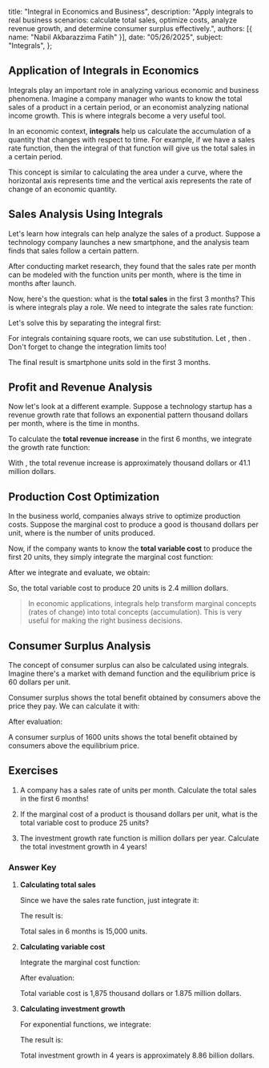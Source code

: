    title: "Integral in Economics and Business",
   description: "Apply integrals to real business scenarios: calculate total sales, optimize costs, analyze revenue growth, and determine consumer surplus effectively.",
   authors: [{ name: "Nabil Akbarazzima Fatih" }],
   date: "05/26/2025",
   subject: "Integrals",
};

## Application of Integrals in Economics

Integrals play an important role in analyzing various economic and business phenomena. Imagine a company manager who wants to know the total sales of a product in a certain period, or an economist analyzing national income growth. This is where integrals become a very useful tool.

In an economic context, **integrals** help us calculate the accumulation of a quantity that changes with respect to time. For example, if we have a sales rate function, then the integral of that function will give us the total sales in a certain period.

This concept is similar to calculating the area under a curve, where the horizontal axis represents time and the vertical axis represents the rate of change of an economic quantity.

## Sales Analysis Using Integrals

Let's learn how integrals can help analyze the sales of a product. Suppose a technology company launches a new smartphone, and the analysis team finds that sales follow a certain pattern.

After conducting market research, they found that the sales rate per month can be modeled with the function <InlineMath math="f(t) = 2000\sqrt{t + 1} + 800" /> units per month, where <InlineMath math="t" /> is the time in months after launch.

Now, here's the question: what is the **total sales** in the first 3 months? This is where integrals play a role. We need to integrate the sales rate function:

<BlockMath math="S = \int_{0}^{3} (2000\sqrt{t + 1} + 800) \, dt" />

Let's solve this by separating the integral first:

<div className="flex flex-col gap-4">
<BlockMath math="S = \int_{0}^{3} 2000\sqrt{t + 1} \, dt + \int_{0}^{3} 800 \, dt" />
<BlockMath math="S = 2000 \int_{0}^{3} (t + 1)^{1/2} \, dt + 800t \Big|_{0}^{3}" />
</div>

For integrals containing square roots, we can use substitution. Let <InlineMath math="u = t + 1" />, then <InlineMath math="du = dt" />. Don't forget to change the integration limits too!

<div className="flex flex-col gap-4">
<BlockMath math="S = 2000 \int_{1}^{4} u^{1/2} \, du + 2400" />
<BlockMath math="S = 2000 \left[\frac{2}{3}u^{3/2}\right]_{1}^{4} + 2400" />
<BlockMath math="S = \frac{4000}{3}(8 - 1) + 2400 = \frac{28000}{3} + 2400" />
</div>

The final result is <InlineMath math="S = 9333 + 2400 = 11733" /> smartphone units sold in the first 3 months.

## Profit and Revenue Analysis

Now let's look at a different example. Suppose a technology startup has a revenue growth rate that follows an exponential pattern <InlineMath math="R'(t) = 5000e^{0.1t}" /> thousand dollars per month, where <InlineMath math="t" /> is the time in months.

To calculate the **total revenue increase** in the first 6 months, we integrate the growth rate function:

<div className="flex flex-col gap-4">
<BlockMath math="R = \int_{0}^{6} 5000e^{0.1t} \, dt" />
<BlockMath math="R = 5000 \int_{0}^{6} e^{0.1t} \, dt" />
<BlockMath math="R = 5000 \left[\frac{e^{0.1t}}{0.1}\right]_{0}^{6}" />
<BlockMath math="R = 50000(e^{0.6} - 1)" />
</div>

With <InlineMath math="e^{0.6} \approx 1.822" />, the total revenue increase is approximately <InlineMath math="50000 \times 0.822 = 41100" /> thousand dollars or 41.1 million dollars.

## Production Cost Optimization

In the business world, companies always strive to optimize production costs. Suppose the marginal cost to produce a good is <InlineMath math="MC(x) = 0.3x^2 - 12x + 200" /> thousand dollars per unit, where <InlineMath math="x" /> is the number of units produced.

Now, if the company wants to know the **total variable cost** to produce the first 20 units, they simply integrate the marginal cost function:

<BlockMath math="VC = \int_{0}^{20} (0.3x^2 - 12x + 200) \, dx" />

After we integrate and evaluate, we obtain:

<div className="flex flex-col gap-4">
<BlockMath math="VC = \left[0.1x^3 - 6x^2 + 200x\right]_{0}^{20}" />
<BlockMath math="VC = 800 - 2400 + 4000 = 2400" />
</div>

So, the total variable cost to produce 20 units is 2.4 million dollars.

> In economic applications, integrals help transform marginal concepts (rates of change) into total concepts (accumulation). This is very useful for making the right business decisions.

## Consumer Surplus Analysis

The concept of consumer surplus can also be calculated using integrals. Imagine there's a market with demand function <InlineMath math="P = 100 - 0.5Q" /> and the equilibrium price is 60 dollars per unit. 

Consumer surplus shows the total benefit obtained by consumers above the price they pay. We can calculate it with:

<BlockMath math="CS = \int_{0}^{80} (100 - 0.5Q - 60) \, dQ = \int_{0}^{80} (40 - 0.5Q) \, dQ" />

After evaluation:

<div className="flex flex-col gap-4">
<BlockMath math="CS = \left[40Q - 0.25Q^2\right]_{0}^{80}" />
<BlockMath math="CS = 3200 - 1600 = 1600" />
</div>

A consumer surplus of 1600 units shows the total benefit obtained by consumers above the equilibrium price.

## Exercises

1. A company has a sales rate of <InlineMath math="f(t) = 1000 + 500t" /> units per month. Calculate the total sales in the first 6 months!

2. If the marginal cost of a product is <InlineMath math="MC(x) = 2x + 50" /> thousand dollars per unit, what is the total variable cost to produce 25 units?

3. The investment growth rate function is <InlineMath math="I'(t) = 2000e^{0.05t}" /> million dollars per year. Calculate the total investment growth in 4 years!

### Answer Key

1. **Calculating total sales**

   Since we have the sales rate function, just integrate it:
   
   <BlockMath math="S = \int_{0}^{6} (1000 + 500t) \, dt" />

   The result is:
   
   <div className="flex flex-col gap-4">
   <BlockMath math="S = \left[1000t + 250t^2\right]_{0}^{6}" />
   <BlockMath math="S = 6000 + 9000 = 15000" />
   </div>

   Total sales in 6 months is 15,000 units.

2. **Calculating variable cost**

   Integrate the marginal cost function:
   
   <BlockMath math="VC = \int_{0}^{25} (2x + 50) \, dx" />
   
   After evaluation:
   
   <div className="flex flex-col gap-4">
   <BlockMath math="VC = \left[x^2 + 50x\right]_{0}^{25}" />
   <BlockMath math="VC = 625 + 1250 = 1875" />
   </div>

   Total variable cost is 1,875 thousand dollars or 1.875 million dollars.

3. **Calculating investment growth**

   For exponential functions, we integrate:
   
   <BlockMath math="I = \int_{0}^{4} 2000e^{0.05t} \, dt" />
   
   The result is:
   
   <div className="flex flex-col gap-4">
   <BlockMath math="I = 2000 \left[\frac{e^{0.05t}}{0.05}\right]_{0}^{4}" />
   <BlockMath math="I = 40000(e^{0.2} - 1) \approx 40000(0.221) = 8856" />
   </div>

   Total investment growth in 4 years is approximately 8.86 billion dollars.